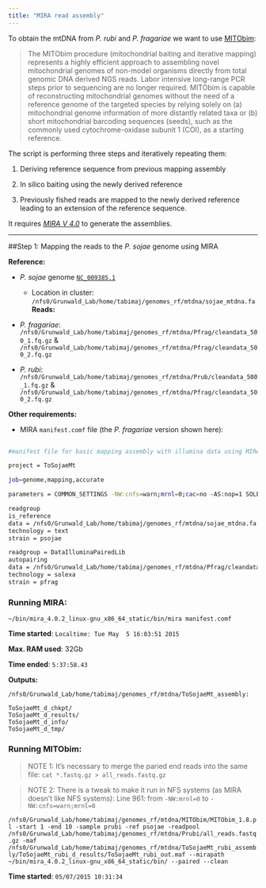 ```yaml
---
title: "MIRA read assembly"
---
```


To obtain the mtDNA from *P. rubi* and *P. fragariae* we want to use [MITObim](http://github.com/chrishah/MITObim):

> The MITObim procedure (mitochondrial baiting and iterative mapping) represents a highly efficient approach to assembling novel mitochondrial genomes of non-model organisms directly from total genomic DNA derived NGS reads. Labor intensive long-range PCR steps prior to sequencing are no longer required. MITObim is capable of reconstructing mitochondrial genomes without the need of a reference genome of the targeted species by relying solely on (a) mitochondrial genome information of more distantly related taxa or (b) short mitochondrial barcoding sequences (seeds), such as the commonly used cytochrome-oxidase subunit 1 (COI), as a starting reference.

The script is performing three steps and iteratively repeating them:

  1. Deriving reference sequence from previous mapping assembly
  
  2. In silico baiting using the newly derived reference
  
  3. Previously fished reads are mapped to the newly derived reference leading to an extension of the reference sequence. 

It requires *[MIRA V 4.0](http://mira-assembler.sourceforge.net/)* to generate the assemblies.

***

##Step 1: Mapping the reads to the *P. sojae* genome using MIRA


**Reference:** 
  
  * *P. sojae* genome [`NC_009385.1`](http://www.ncbi.nlm.nih.gov/nuccore/NC_009385.1)
    * Location in cluster: `/nfs0/Grunwald_Lab/home/tabimaj/genomes_rf/mtdna/sojae_mtdna.fa`
**Reads:**

  * *P. fragariae*: `/nfs0/Grunwald_Lab/home/tabimaj/genomes_rf/mtdna/Pfrag/cleandata_500_1.fq.gz` & `/nfs0/Grunwald_Lab/home/tabimaj/genomes_rf/mtdna/Pfrag/cleandata_500_2.fq.gz`

* *P. rubi*: `/nfs0/Grunwald_Lab/home/tabimaj/genomes_rf/mtdna/Prub/cleandata_500_1.fq.gz` & `/nfs0/Grunwald_Lab/home/tabimaj/genomes_rf/mtdna/Pfrag/cleandata_500_2.fq.gz`
  
**Other requirements:**
  
  * MIRA `manifest.comf` file (the *P. fragariae* version shown here):
  
```bash
  
#manifest file for basic mapping assembly with illumina data using MIRA 4

project = ToSojaeMt

job=genome,mapping,accurate

parameters = COMMON_SETTINGS -NW:cnfs=warn;mrnl=0;cac=no -AS:nop=1 SOLEXA_SETTINGS -CO:msr=no 

readgroup
is_reference
data = /nfs0/Grunwald_Lab/home/tabimaj/genomes_rf/mtdna/sojae_mtdna.fa
technology = text
strain = psojae

readgroup = DataIlluminaPairedLib
autopairing
data = /nfs0/Grunwald_Lab/home/tabimaj/genomes_rf/mtdna/Pfrag/cleandata_500_1.fastq.gz /nfs0/Grunwald_Lab/home/tabimaj/genomes_rf/mtdna/Pfrag/cleandata_500_2.fastq.gz
technology = solexa
strain = pfrag

```

### Running MIRA:

`~/bin/mira_4.0.2_linux-gnu_x86_64_static/bin/mira manifest.comf`

**Time started**: `Localtime: Tue May  5 16:03:51 2015`

**Max. RAM used**: 32Gb

**Time ended**: `5:37:58.43`

**Outputs:**
```
/nfs0/Grunwald_Lab/home/tabimaj/genomes_rf/mtdna/ToSojaeMt_assembly: 

ToSojaeMt_d_chkpt/  
ToSojaeMt_d_results/
ToSojaeMt_d_info/   
ToSojaeMt_d_tmp/
```

### Running MITObim:

> NOTE 1: It's necessary to merge the paried end reads into the same file:
  `cat *.fastq.gz > all_reads.fastq.gz`

> NOTE 2: There is a tweak to make it run in NFS systems (as MIRA doesn't like NFS systems):
  Line 961: from `-NW:mrnl=0` to `-NW:cnfs=warn;mrnl=0 `

`/nfs0/Grunwald_Lab/home/tabimaj/genomes_rf/mtdna/MITObim/MITObim_1.8.pl -start 1 -end 10 -sample prubi -ref psojae -readpool /nfs0/Grunwald_Lab/home/tabimaj/genomes_rf/mtdna/Prubi/all_reads.fastq.gz -maf /nfs0/Grunwald_Lab/home/tabimaj/genomes_rf/mtdna/ToSojaeMt_rubi_assembly/ToSojaeMt_rubi_d_results/ToSojaeMt_rubi_out.maf --mirapath ~/bin/mira_4.0.2_linux-gnu_x86_64_static/bin/ --paired --clean`

**Time started**: `05/07/2015 10:31:34`


